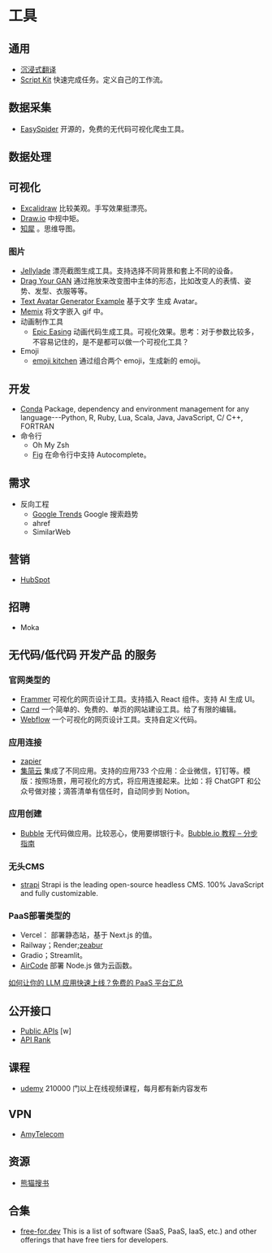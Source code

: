 # 工具
## 通用
* [沉浸式翻译](https://chrome.google.com/webstore/detail/immersive-translate/bpoadfkcbjbfhfodiogcnhhhpibjhbnh/related?hl=zh-CN)
* [Script Kit](https://www.scriptkit.com/) 快速完成任务。定义自己的工作流。

## 数据采集
* [EasySpider](https://www.easyspider.cn/) 开源的，免费的无代码可视化爬虫工具。

## 数据处理
## 可视化
* [Excalidraw](https://excalidraw.com/) 比较美观。手写效果挺漂亮。
* [Draw.io](https://app.diagrams.net/) 中规中矩。
* [知犀](https://www.zhixi.com/) 。思维导图。


### 图片
* [Jellylade](https://app.jellylade.com/) 漂亮截图生成工具。支持选择不同背景和套上不同的设备。
* [Drag Your GAN](https://github.com/XingangPan/DragGAN)  通过拖放来改变图中主体的形态，比如改变人的表情、姿势、发型、衣服等等。
* [Text Avatar Generator Example](https://www.cssscript.com/demo/text-avatar-svg/) 基于文字 生成 Avatar。
* [Memix](https://www.memix.com/) 将文字嵌入 gif 中。
* 动画制作工具
  * [Epic Easing](https://epiceasing.com/) 动画代码生成工具。可视化效果。思考：对于参数比较多，不容易记住的，是不是都可以做一个可视化工具？
* Emoji
  * [emoji kitchen](https://emoji.supply/kitchen) 通过组合两个 emoji，生成新的 emoji。
## 开发
* [Conda](https://docs.conda.io/projects/conda/en/stable/index.html) Package, dependency and environment management for any language---Python, R, Ruby, Lua, Scala, Java, JavaScript, C/ C++, FORTRAN
* 命令行
  * Oh My Zsh
  * [Fig](https://github.com/withfig/autocomplete) 在命令行中支持 Autocomplete。

## 需求
* 反向工程
  * [Google Trends](https://trends.google.com/trends/) Google 搜索趋势
  * ahref
  * SimilarWeb

## 营销
* [HubSpot](https://www.hubspot.com/)

## 招聘
* Moka

## 无代码/低代码 开发产品 的服务
### 官网类型的
* [Frammer](https://www.framer.com/) 可视化的网页设计工具。支持插入 React 组件。支持 AI 生成 UI。
* [Carrd](https://carrd.co/) 一个简单的、免费的、单页的网站建设工具。给了有限的编辑。
* [Webflow](https://webflow.com/) 一个可视化的网页设计工具。支持自定义代码。

### 应用连接
* [zapier](https://zapier.com/) 
* [集简云](https://www.jijyun.cn/) 集成了不同应用。支持的应用733 个应用：企业微信，钉钉等。模版：按照场景，用可视化的方式，将应用连接起来。比如：将 ChatGPT 和公众号做对接；滴答清单有信任时，自动同步到 Notion。

### 应用创建
* [Bubble](https://bubble.io/) 无代码做应用。比较恶心，使用要绑银行卡。[Bubble.io 教程 – 分步指南](https://hashdork.com/zh-CN/%E6%B0%94%E6%B3%A1-io-%E6%95%99%E7%A8%8B/)

### 无头CMS
* [strapi](https://strapi.io/) Strapi is the leading open-source headless CMS. 100% JavaScript and fully customizable.

### PaaS部署类型的
* Vercel： 部署静态站，基于 Next.js 的值。
* Railway；Render;[zeabur](https://zeabur.com/zh-CN)
* Gradio；Streamlit。
* [AirCode](https://aircode.io/) 部署 Node.js 做为云函数。

[如何让你的 LLM 应用快速上线？免费的 PaaS 平台汇总](https://mp.weixin.qq.com/s/kloTLjf7nNuRmFVItoplOA)

## 公开接口
* [Public APIs](https://github.com/public-apis/public-apis) [w]
* [API Rank](https://apirank.dev/CAT-API/)

## 课程
* [udemy](https://www.udemy.com/) 210000 门以上在线视频课程，每月都有新内容发布

## VPN
* [AmyTelecom](https://www.amysecure.com/)

## 资源
* [熊猫搜书](https://xmsoushu.com/)

## 合集
* [free-for.dev](https://free-for.dev/#/?id=free-fordev) This is a list of software (SaaS, PaaS, IaaS, etc.) and other offerings that have free tiers for developers.